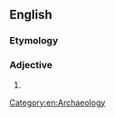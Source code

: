 ==English==

===Etymology===
{{confix|archae|logical}}

===Adjective===
{{en-adj}}

# {{nonstandard spelling of|archaeological}}

[[Category:en:Archaeology]]